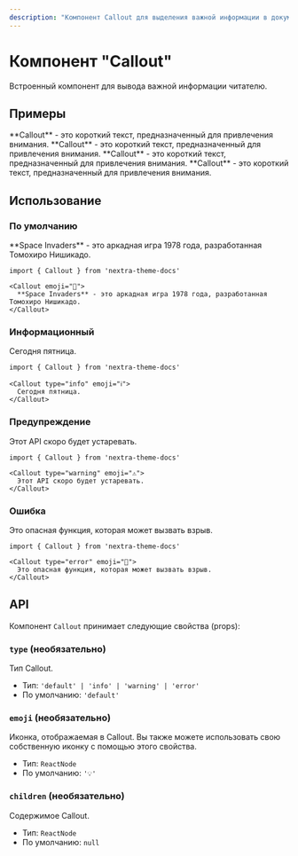 ```yaml
---
description: "Компонент Callout для выделения важной информации в документации: примеры использования, типы и настройка с иконками."
---
```


# Компонент "Callout"

Встроенный компонент для вывода важной информации читателю.


## Примеры

<Callout>
  **Callout** - это короткий текст, предназначенный для привлечения внимания.
</Callout>

<Callout type="info">
  **Callout** - это короткий текст, предназначенный для привлечения внимания.
</Callout>

<Callout type="warning">
  **Callout** - это короткий текст, предназначенный для привлечения внимания.
</Callout>

<Callout type="error">
  **Callout** - это короткий текст, предназначенный для привлечения внимания.
</Callout>

## Использование

### По умолчанию

<Callout emoji="👾">
  **Space Invaders** - это аркадная игра 1978 года, разработанная Томохиро Нишикадо.
</Callout>

```mdx
import { Callout } from 'nextra-theme-docs'

<Callout emoji="👾">
  **Space Invaders** - это аркадная игра 1978 года, разработанная Томохиро Нишикадо.
</Callout>
```

### Информационный

<Callout type="info" emoji="ℹ️">
  Сегодня пятница.
</Callout>

```mdx
import { Callout } from 'nextra-theme-docs'

<Callout type="info" emoji="ℹ️">
  Сегодня пятница.
</Callout>
```

### Предупреждение

<Callout type="warning" emoji="⚠️">
  Этот API скоро будет устаревать.
</Callout>

```mdx
import { Callout } from 'nextra-theme-docs'

<Callout type="warning" emoji="⚠️">
  Этот API скоро будет устаревать.
</Callout>
```

### Ошибка

<Callout type="error" emoji="🚫">
  Это опасная функция, которая может вызвать взрыв.
</Callout>

```mdx
import { Callout } from 'nextra-theme-docs'

<Callout type="error" emoji="️🚫">
  Это опасная функция, которая может вызвать взрыв.
</Callout>
```

## API

Компонент `Callout` принимает следующие свойства (props):

### `type` (необязательно)

Тип Callout.

- Тип: `'default' | 'info' | 'warning' | 'error'`
- По умолчанию: `'default'`

### `emoji` (необязательно)

Иконка, отображаемая в Callout. Вы также можете использовать свою собственную иконку с помощью этого свойства.

- Тип: `ReactNode`
- По умолчанию: `'💡'`

### `children` (необязательно)

Содержимое Callout.

- Тип: `ReactNode`
- По умолчанию: `null`
